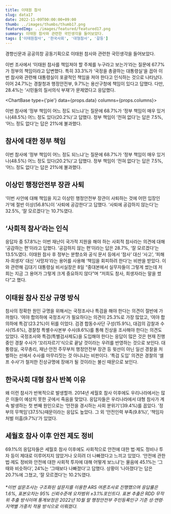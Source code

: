 ```yaml
---
title: 이태원 참사
slug: data17
date: 2022-11-09T00:00:00+09:00
thumb: ../images/thumbs/thumb17.png
featuredImg: ../images/featured/featured17.png
summary: 이태원 참사와 관련한 국민생각을 들어보았다.
tags: ['이태원참사', '한국사회', '대형참사', '갈등']
---
```

경향신문과 공공의창 공동기획으로 이태원 참사와 관련한 국민생각을 들어보았다.

이번 조사에서 ‘이태원 참사를 책임져야 할 주체를 누구라고 보는가’라는 질문에 67.7%가 정부의 책임이라고 답변했다. 특히 33.3%가 ‘국정을 총괄하는 대통령실’을 꼽아 이번 참사와 관련해 대통령실이 포괄적인 책임을 져야 한다고 인식하는 것으로 나타났다. 이어 24.7%는 경찰청과 행정안전부, 9.7%는 용산구청에 책임이 있다고 답했다. 다만, 28.4%는 ‘시민들의 질서의식 부재’가 문제였다고 응답했다. 


<ChartBase type={'pie'} data={props.data} columns={props.columns}></ChartBase>

이번 참사에 ‘정부 책임이 어느 정도 되느냐’는 질문에 68.7%가 ‘정부 책임이 매우 있거나(48.5%) 어느 정도 있다(20.2%)’고 답했다. 정부 책임이 ‘전혀 없다’는 답은 7.5%, ‘어느 정도 없다’는 답은 21%에 불과했다.

## 참사에 대한 정부 책임
이번 참사에 ‘정부 책임이 어느 정도 되느냐’는 질문에 68.7%가 ‘정부 책임이 매우 있거나(48.5%) 어느 정도 있다(20.2%)’고 답했다. 정부 책임이 ‘전혀 없다’는 답은 7.5%, ‘어느 정도 없다’는 답은 21%에 불과했다.

## 이상민 행정안전부 장관 사퇴
‘이번 사안에 대해 책임을 지고 이상민 행정안전부 장관이 사퇴하는 것에 어떤 입장인가’에 절반 이상(56.8%)이 ‘사퇴에 공감한다’고 답했다. ‘사퇴에 공감하지 않는다’는 32.5%, ‘잘 모르겠다’는 10.7%였다.

## ‘사회적 참사’라는 인식
응답자 중 57.8%는 이번 재난이 국가적 지원을 해야 하는 사회적 참사라는 의견에 대해 ‘공감하는 편’이라고 답했다. ‘공감하지 않는 편’이라는 답은 28.7%, ‘잘 모르겠다’는 13.5%였다. 이태원 참사 후 정부는 분향소와 공식 문서 등에서 ‘참사’ 대신 ‘사고’, ‘피해자·희생자’ 대신 ‘사망자’라는 용어를 사용해 ‘책임을 회피하려 한다’는 비판을 받았다. 이와 관련해 김대기 대통령실 비서실장은 8일 “중대본에서 실무자들이 그렇게 썼는데 저희는 지금 그 용어가 그렇게 크게 중요하지 않다”며 “저희도 참사, 희생자라는 말을 썼다”고 했다.


## 이태원 참사 진상 규명 방식
참사의 정확한 원인 규명을 위해서는 국정조사나 특검을 해야 한다는 의견이 절반에 가까웠다. ‘여야 합의하에 국정조사’가 필요하다는 의견이 25.3%로 가장 많았고, ‘여야 합의하에 특검’(23.2%)이 뒤를 이었다. 검경 합동수사단 구성(15.9%), 대검의 감찰과 수사(15.6%), 경찰청 특별수사본부 수사(8.6%)를 통해 진상을 조사해야 한다는 의견도 있었다.
 국정조사와 특검(특별검사제도)을 도입해야 한다는 응답이 많은 것은 현재 진행 중인 경찰 수사가 ‘꼬리자르기’식으로 끝날 것이라는 우려를 반영하는 것으로 보인다. 대통령실, 국무총리, 재난·안전 주무부처 행정안전부 장관 등 윗선이 아닌 일선 경찰을 처벌하는 선에서 수사를 마무리짓는 것 아니냐는 비판이다. ‘특검 도입’ 의견은 경찰의 ‘셀프 수사’가 철저한 진상규명에 장애가 될 것이라는 불신 때문으로 보인다.

## 한국사회 대형 참사 반복 이유
왜 이런 참사가 반복적으로 발생할까. 2014년 세월호 참사 이후에도 우리나라에서는 많은 이들이 예상치 못한 곳에서 죽음을 맞았다. 응답자들은 우리나라에서 대형 참사가 계속 발생하는 첫 번째 원인으로는 ‘안전을 경시하는 사회 분위기’(39.4%)를 꼽았다. ‘정부의 무책임’(37.5%)때문이라는 응답도 높았다. 그 외 ‘안전인력 부족(9.8%)’, ‘책임자 처벌 미흡(9.7%)’가 있었다.

## 세월호 참사 이후 안전 제도 정비
69.1%의 응답자들은 세월호 참사 이후에도 사회적으로 안전에 대한 법·제도 정비나 투자 등이 제대로 이루어지지 않았거나 오히려 더 나빠졌다고 느끼고 있었다. ‘안전에 관한 법·제도 정비와 안전에 대한 사회적 투자에 대해 어떻게 보느냐’는 물음에 45.1%는 ‘그때와 비슷하다’, 24%는 ‘그때보다 나빠졌다’고 답했다. 상황이 ‘나아졌다’는 답은 20.7%에 그쳤고, ‘잘 모르겠다’는 10.2%였다.






###### *이번 설문조사는 구조화된 설문지를 이용한 ARS 여론조사로 진행했으며 응답률은 1.6%, 표본오차는 95% 신뢰수준에 오차범위 ±3.1%포인트다. 표본 추출은 RDD 무작위 추출 방식이며 통계보정은 2022년 10월 말 행정안전부 주민등록인구 기준 성·연령·지역별 가중치 적용 방식으로 이뤄졌다.
